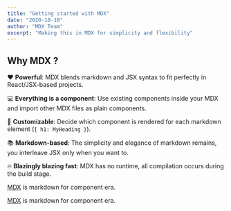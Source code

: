 ```yaml
---
title: "Getting started with MDX"
date: "2020-10-10"
author: "MDX Team"
excerpt: "Making this in MDX for simplicity and flexibility"
---
```



## Why MDX ?

❤️ **Powerful**: MDX blends markdown and JSX syntax to fit perfectly in
React/JSX-based projects.

💻 **Everything is a component**: Use existing components inside your
MDX and import other MDX files as plain components.

🔧 **Customizable**: Decide which component is rendered for each markdown
element (`{ h1: MyHeading }`).

📚 **Markdown-based**: The simplicity and elegance of markdown remains,
you interleave JSX only when you want to.

🔥 **Blazingly blazing fast**: MDX has no runtime, all compilation occurs
during the build stage.

[MDX](https://mdxjs.com) is markdown for component era.

<Container>[MDX](https://mdxjs.com) is markdown for component era.</Container>
<MyButton text="Click" />
